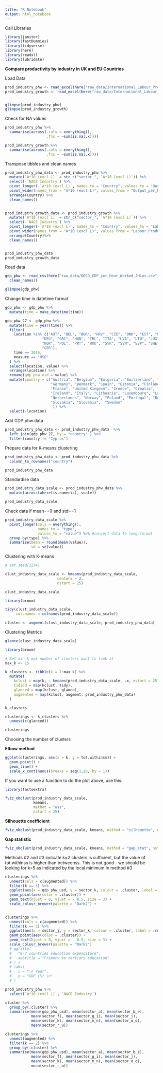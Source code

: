 ```yaml
---
title: "R Notebook"
output: html_notebook
---
```



Call Libraries
```r
library(janitor)
library(fastDummies)
library(tidyverse)
library(here)
library(readxl)
library(lubridate)
```



__Compare productivity by industry in UK and EU Countries__


Load Data
```r
prod_industry_phw <- read_excel(here("raw_data/International_Labour_Productivity-Europe.xls"), sheet = "Table 1 R-proc")
prod_industry_growth <- read_excel(here("raw_data/International_Labour_Productivity-Europe.xls"), sheet = "Table 2 R-proc")


glimpse(prod_industry_phw)
glimpse(prod_industry_growth)
```

Check for NA values
```r
prod_industry_phw %>% 
  summarise(across(.cols = everything(),
                   .fns = ~sum(is.na(.x))))
```


```r
prod_industry_growth %>% 
  summarise(across(.cols = everything(),
                   .fns = ~sum(is.na(.x))))
```



#################################################################################################################################


Transpose tibbles and clean names
```r
prod_industry_phw_data <- prod_industry_phw %>%
  mutate(`A*10 (excl L)` = str_c("sector_", `A*10 (excl L)`)) %>% 
  select(-`NACE Industry`) %>% 
  pivot_longer(-`A*10 (excl L)`, names_to = "Country", values_to = "Output_per_hour") %>% 
  pivot_wider(names_from = "A*10 (excl L)", values_from = "Output_per_hour") %>% 
  arrange(Country) %>% 
  clean_names()
  

prod_industry_growth_data <- prod_industry_growth %>%
  mutate(`A*10 (excl L)` = str_c("sector_", `A*10 (excl L)`)) %>% 
  select(-`NACE Industry`) %>% 
  pivot_longer(-`A*10 (excl L)`, names_to = "Country", values_to = "Labour_Productivity_Growth") %>%  
  pivot_wider(names_from = "A*10 (excl L)", values_from = "Labour_Productivity_Growth") %>% 
  arrange(Country)%>% 
  clean_names()


prod_industry_phw_data
prod_industry_growth_data
```

#################################################################################################################################

Read data
```r
gdp_phw <- read_csv(here("raw_data/OECD_GDP_per_Hour_Worked_JHios.csv")) %>% 
  clean_names()

glimpse(gdp_phw)
```

Change time in datetime format
```r
gdp_phw <- gdp_phw %>%
  mutate(time = make_datetime(time)) 
```


```r
gdp_phw_27 <- gdp_phw %>% 
  mutate(time = year(time)) %>% 
  filter(
    location %in% c("AUT", "BEL", "BGR", "HRV", "CZE", "DNK", "EST", "FIN", "FRA",
                 "DEU", "GRC", "HUN", "IRL", "ITA", "LVA", "LTU", "LUX", "NLD",
                 "NOR", "POL", "PRT", "ROU", "SVK", "SVN", "ESP", "SWE", "CHE",
                 "GBR"),
    time == 2016,
    measure == "USD"
  ) %>% 
  select(location, value) %>% 
  arrange(location) %>% 
  rename(gdp_phw_usd = value) %>% 
  mutate(country = c("Austria", "Belgium", "Bulgaria", "Switzerland", "Czech Republic",
                     "Germany", "Denmark", "Spain", "Estonia", "Finland", 
                     "France", "United Kingdom", "Greece", "Croatia", "Hungary",
                     "Ireland", "Italy", "Lithuania", "Luxembourg", "Latvia", 
                     "Netherlands", "Norway", "Poland", "Portugal", "Romania", 
                     "Slovakia", "Slovenia",  "Sweden"
                      )) %>% 
  select(-location)

```

Add GDP phw data
```r
prod_industry_phw_data <- prod_industry_phw_data  %>% 
  left_join(gdp_phw_27, by = "country" ) %>% 
  filter(country != "Cyprus")


```




#################################################################################################################################



Prepare data for K-means clustering
```r
prod_industry_phw_data <- prod_industry_phw_data %>% 
  column_to_rownames("country")

prod_industry_phw_data
```

Standardise data
```r
prod_industry_data_scale <- prod_industry_phw_data %>% 
  mutate(across(where(is.numeric), scale))

prod_industry_data_scale
```

Check data if mean==0 and std==1
```r
prod_industry_data_scale %>%
  pivot_longer(cols = everything(),
               names_to = "type", 
               values_to = "value") %>% #convert data to long format
  group_by(type) %>%
  summarise(mean = round(mean(value)), 
            sd = sd(value))
```


Clustering with K-means

```r
# set.seed(1234)

clust_industry_data_scale <- kmeans(prod_industry_data_scale, 
                        centers = 2, 
                        nstart = 25)

clust_industry_data_scale
```

```r
library(broom)

tidy(clust_industry_data_scale, 
     col.names = colnames(prod_industry_data_scale))
```



```r
cluster <- augment(clust_industry_data_scale, prod_industry_phw_data)
```


Clustering Metrics

```r
glance(clust_industry_data_scale)
```


```r
library(broom)

# Set min & max number of clusters want to look at 
max_k <- 15 

k_clusters <- tibble(k = 1:max_k) %>%
  mutate(
    kclust = map(k, ~ kmeans(prod_industry_data_scale, .x, nstart = 25)), 
    tidied = map(kclust, tidy),
    glanced = map(kclust, glance),
    augmented = map(kclust, augment, prod_industry_phw_data)
  )

k_clusters
```

```r
clusterings <- k_clusters %>% 
  unnest(c(glanced))

clusterings
```

Choosing the number of clusters

__Elbow method__

```r
ggplot(clusterings, aes(x = k, y = tot.withinss)) +
  geom_point() +
  geom_line() +
  scale_x_continuous(breaks = seq(1,20, by = 1))
```

If you want to use a function to do the plot above, use this:
```r
library(factoextra)

fviz_nbclust(prod_industry_data_scale,
             kmeans,
             method = "wss",
             nstart = 25)
```


__Silhouette coefficient__
```r
fviz_nbclust(prod_industry_data_scale, kmeans, method = "silhouette", nstart = 25)
```


__Gap statistic__
```r
fviz_nbclust(prod_industry_data_scale, kmeans, method = "gap_stat", nstart = 100) #would put nstart=25 if had more computing power
```




Methods #2 and #3 indicate k=2 clusters is sufficient, but the value of tot.withinss is higher than betweenss.
This is not good - we should be looking for k=5 as indicated by the local minimum in method #3
```r
clusterings %>% 
  unnest(cols = c(augmented)) %>% 
  filter(k == 5) %>% 
  ggplot(aes(x = gdp_phw_usd, y = sector_k, colour = .cluster, label = .rownames)) +
  geom_point(aes(color = .cluster)) +
  geom_text(hjust = 0, vjust = - 0.5, size = 3) +
  scale_colour_brewer(palette = "Dark2") +
  
```


```r
clusterings %>% 
  unnest(cols = c(augmented)) %>% 
  filter(k == 5) %>% 
  ggplot(aes(x = sector_j, y = sector_k, colour = .cluster, label = .rownames)) +
  geom_point(aes(color = .cluster)) +
  geom_text(hjust = 0, vjust = - 0.5, size = 3) +
  scale_colour_brewer(palette = "Dark2") 
  # ggtitle(
  #   "G-7 countries education expenditure",
  #   subtitle = "Primary to tertiary education"
  # ) +
  # labs(
  #   x = "\n Year", 
  #   y = "GDP (%) \n"
  # ) 
```

#################################################################################################################################

```r
prod_industry_phw %>% 
  select(`A*10 (excl L)`, `NACE Industry`)
```


```r
cluster %>% 
  group_by(.cluster) %>%
  summarise(mean(gdp_phw_usd), mean(sector_a), mean(sector_b_e), 
            mean(sector_f), mean(sector_g_i), mean(sector_j),
            mean(sector_k), mean(sector_m_n), mean(sector_o_q),
            mean(sector_r_u))
```



```r
clusterings %>% 
  unnest(augmented) %>% 
  filter(k == 2) %>% 
  group_by(.cluster) %>%
  summarise(mean(gdp_phw_usd), mean(sector_a), mean(sector_b_e), 
            mean(sector_f), mean(sector_g_i), mean(sector_j),
            mean(sector_k), mean(sector_m_n), mean(sector_o_q),
            mean(sector_r_u))
```






